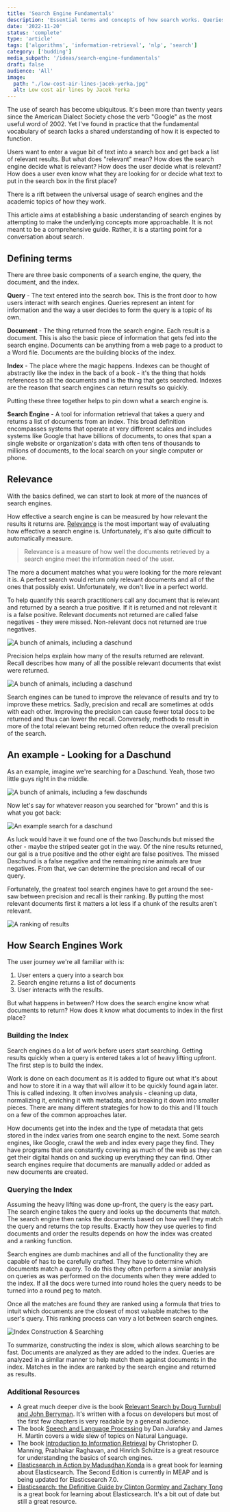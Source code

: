 ```yaml
---
title: 'Search Engine Fundamentals'
description: 'Essential terms and concepts of how search works. Queries, indexes, & relevance.'
date: '2022-11-20'
status: 'complete'
type: 'article'
tags: ['algorithms', 'information-retrieval', 'nlp', 'search']
category: ['budding']
media_subpath: '/ideas/search-engine-fundamentals'
draft: false
audience: 'All'
image:
  path: "./low-cost-air-lines-jacek-yerka.jpg"
  alt: Low cost air lines by Jacek Yerka
---
```





The use of search has become ubiquitous. It's been more than twenty years since the American Dialect Society chose the verb "Google" as the most useful word of 2002. Yet I've found in practice that the fundamental vocabulary of search lacks a shared understanding of how it is expected to function.

Users want to enter a vague bit of text into a search box and get back a list of relevant results. But what does "relevant" mean? How does the search engine decide what is relevant? How does the user decide what is relevant? How does a user even know what they are looking for or decide what text to put in the search box in the first place?

There is a rift between the universal usage of search engines and the academic topics of how they work.

This article aims at establishing a basic understanding of search engines by attempting to make the underlying concepts more approachable. It is not meant to be a comprehensive guide. Rather, it is a starting point for a conversation about search.

## Defining terms

There are three basic components of a search engine, the query, the document, and the index.

**Query** - The text entered into the search box. This is the front door to how users interact with search engines. Queries represent an intent for information and the way a user decides to form the query is a topic of its own.

**Document** - The thing returned from the search engine. Each result is a document. This is also the basic piece of information that gets fed into the search engine. Documents can be anything from a web page to a product to a Word file. Documents are the building blocks of the index.

**Index** - The place where the magic happens. Indexes can be thought of abstractly like the index in the back of a book - it's the thing that holds references to all the documents and is the thing that gets searched. Indexes are the reason that search engines can return results so quickly.

Putting these three together helps to pin down what a search engine is.

**Search Engine** - A tool for information retrieval that takes a query and returns a list of documents from an index. This broad definition encompasses systems that operate at very different scales and includes systems like Google that have billions of documents, to ones that span a single website or organization's data with often tens of thousands to millions of documents, to the local search on your single computer or phone.

## Relevance

With the basics defined, we can start to look at more of the nuances of search engines.

How effective a search engine is can be measured by how relevant the results it returns are. [Relevance](<https://en.wikipedia.org/wiki/Relevance_(information_retrieval)>) is the most important way of evaluating how effective a search engine is. Unfortunately, it's also quite difficult to automatically measure.

> Relevance is a measure of how well the documents retrieved by a search engine meet the information need of the user.

The more a document matches what you were looking for the more relevant it is. A perfect search would return only relevant documents and all of the ones that possibly exist. Unfortunately, we don't live in a perfect world.

To help quantify this search practitioners call any document that is relevant and returned by a search a true positive. If it is returned and not relevant it is a false positive. Relevant documents not returned are called false negatives - they were missed. Non-relevant docs not returned are true negatives.

<div style="max-width: 680px; margin: 0 auto;">
  <Image src={relevanceResults} alt="A bunch of animals, including a daschund" />
</div>

Precision helps explain how many of the results returned are relevant. Recall describes how many of all the possible relevant documents that exist were returned.

<div style="max-width: 680px; margin: 0 auto;">
  <Image src={relevanceRatios} alt="A bunch of animals, including a daschund" />
</div>

Search engines can be tuned to improve the relevance of results and try to improve these metrics. Sadly, precision and recall are sometimes at odds with each other. Improving the precision can cause fewer total docs to be returned and thus can lower the recall. Conversely, methods to result in more of the total relevant being returned often reduce the overall precision of the search.

## An example - Looking for a Daschund

As an example, imagine we're searching for a Daschund. Yeah, those two little guys right in the middle.

![A bunch of animals, including a few daschunds](relevance-docs.png)

Now let's say for whatever reason you searched for "brown" and this is what you got back:

![An example search for a daschund](relevance-example.png)

As luck would have it we found one of the two Daschunds but missed the other - maybe the striped seater got in the way. Of the nine results returned, our gal is a true positive and the other eight are false positives. The missed Daschund is a false negative and the remaining nine animals are true negatives. From that, we can determine the precision and recall of our query.

Fortunately, the greatest tool search engines have to get around the see-saw between precision and recall is their ranking. By putting the most relevant documents first it matters a lot less if a chunk of the results aren't relevant.

![A ranking of results](relevance-ranking.png)

## How Search Engines Work

The user journey we're all familiar with is:

1. User enters a query into a search box
2. Search engine returns a list of documents
3. User interacts with the results.

But what happens in between? How does the search engine know what documents to return? How does it know what documents to index in the first place?

### Building the Index

Search engines do a lot of work before users start searching. Getting results quickly when a query is entered takes a lot of heavy lifting upfront. The first step is to build the index.

Work is done on each document as it is added to figure out what it's about and how to store it in a way that will allow it to be quickly found again later. This is called indexing. It often involves analysis - cleaning up data, normalizing it, enriching it with metadata, and breaking it down into smaller pieces. There are many different strategies for how to do this and I'll touch on a few of the common approaches later.

How documents get into the index and the type of metadata that gets stored in the index varies from one search engine to the next. Some search engines, like Google, crawl the web and index every page they find. They have programs that are constantly covering as much of the web as they can get their digital hands on and sucking up everything they can find. Other search engines require that documents are manually added or added as new documents are created.

### Querying the Index

Assuming the heavy lifting was done up-front, the query is the easy part. The search engine takes the query and looks up the documents that match. The search engine then ranks the documents based on how well they match the query and returns the top results. Exactly how they use queries to find documents and order the results depends on how the index was created and a ranking function.

Search engines are dumb machines and all of the functionality they are capable of has to be carefully crafted. They have to determine which documents match a query. To do this they often perform a similar analysis on queries as was performed on the documents when they were added to the index. If all the docs were turned into round holes the query needs to be turned into a round peg to match.

Once all the matches are found they are ranked using a formula that tries to intuit which documents are the closest of most valuable matches to the user's query. This ranking process can vary a lot between search engines.

<div style="max-width: 680px; margin: 0 auto;">
  <Image src={indexConstruction} alt="Index Construction & Searching" />
</div>

To summarize, constructing the index is slow, which allows searching to be fast. Documents are analyzed as they are added to the index. Queries are analyzed in a similar manner to help match them against documents in the index. Matches in the index are ranked by the search engine and returned as results.

### Additional Resources

- A great much deeper dive is the book [Relevant Search by Doug Turnbull and John Berryman](https://www.manning.com/books/relevant-search). It's written with a focus on developers but most of the first few chapters is very readable by a general audience.
- The book [Speech and Language Processing](https://web.stanford.edu/~jurafsky/slp3/) by Dan Jurafsky and James H. Martin covers a wide slew of topics on Natural Language.
- The book [Introduction to Information Retrieval](https://nlp.stanford.edu/IR-book/) by Christopher D. Manning, Prabhakar Raghavan, and Hinrich Schütze is a great resource for understanding the basics of search engines.
- [Elasticsearch in Action by Madusdhan Konda](https://www.manning.com/books/elasticsearch-in-action-second-edition) is a great book for learning about Elasticsearch. The Second Edition is currently in MEAP and is being updated for Elasticsearch 7.0.
- [Elasticsearch: the Definitive Guide by Clinton Gormley and Zachary Tong](https://www.oreilly.com/library/view/elasticsearch-the-definitive/9781449358532/) is a great book for learning about Elasticsearch. It's a bit out of date but still a great resource.
